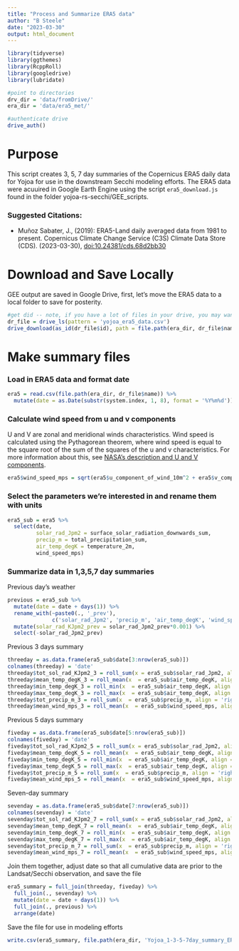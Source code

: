 ```yaml
---
title: "Process and Summarize ERA5 data"
author: "B Steele"
date: "2023-03-30"
output: html_document
---
```


```r
library(tidyverse)
library(ggthemes)
library(RcppRoll)
library(googledrive)
library(lubridate)

#point to directories
drv_dir = 'data/fromDrive/'
era_dir = 'data/era5_met/'

#authenticate drive
drive_auth()
```

# Purpose

This script creates 3, 5, 7 day summaries of the Copernicus ERA5 daily data for Yojoa for use in the downstream Secchi modeling efforts. The ERA5 data were acuuired in Google Earth Engine using the script `era5_download.js` found in the folder yojoa-rs-secchi/GEE_scripts.

### Suggested Citations:

-   Muñoz Sabater, J., (2019): ERA5-Land daily averaged data from 1981 to present. Copernicus Climate Change Service (C3S) Climate Data Store (CDS). (2023-03-30), [doi:10.24381/cds.68d2bb30](https://doi.org/10.24381/cds.68d2bb30)

# Download and Save Locally

GEE output are saved in Google Drive, first, let's move the ERA5 data to a local folder to save for posterity.

```r
#get did -- note, if you have a lot of files in your drive, you may want to define the folder before you search for the file.
dr_file = drive_ls(pattern = 'yojoa_era5_data.csv')
drive_download(as_id(dr_file$id), path = file.path(era_dir, dr_file$name), overwrite = T)
```

# Make summary files

### Load in ERA5 data and format date

```r
era5 = read.csv(file.path(era_dir, dr_file$name)) %>% 
  mutate(date = as.Date(substr(system.index, 1, 8), format = '%Y%m%d'))
```

### Calculate wind speed from u and v components

U and V are zonal and meridional winds characteristics. Wind speed is calculated using the Pythagorean theorem, where wind speed is equal to the square root of the sum of the squares of the u and v characteristics. For more information about this, see [NASA's description and U and V components](https://disc.gsfc.nasa.gov/information/data-in-action?title=Derive%20Wind%20Speed%20and%20Direction%20With%20MERRA-2%20Wind%20Components).

```r
era5$wind_speed_mps = sqrt(era5$u_component_of_wind_10m^2 + era5$v_component_of_wind_10m^2)
```

### Select the parameters we're interested in and rename them with units

```r
era5_sub = era5 %>% 
  select(date, 
         solar_rad_Jpm2 = surface_solar_radiation_downwards_sum,
         precip_m = total_precipitation_sum,
         air_temp_degK = temperature_2m,
         wind_speed_mps)
```

### Summarize data in 1,3,5,7 day summaries

Previous day's weather
```r
previous = era5_sub %>% 
  mutate(date = date + days(1)) %>% 
  rename_with(~paste0(., '_prev'),
              c('solar_rad_Jpm2', 'precip_m', 'air_temp_degK', 'wind_speed_mps')) %>% 
  mutate(solar_rad_KJpm2_prev = solar_rad_Jpm2_prev*0.001) %>% 
  select(-solar_rad_Jpm2_prev)
```


Previous 3 days summary

```r
threeday = as.data.frame(era5_sub$date[3:nrow(era5_sub)])
colnames(threeday) = 'date'
threeday$tot_sol_rad_KJpm2_3 = roll_sum(x = era5_sub$solar_rad_Jpm2, align = 'right', 3)*0.001
threeday$mean_temp_degK_3 = roll_mean(x  = era5_sub$air_temp_degK, align = 'right', 3)
threeday$min_temp_degK_3 = roll_min(x  = era5_sub$air_temp_degK, align = 'right', 3)
threeday$max_temp_degK_3 = roll_max(x  = era5_sub$air_temp_degK, align = 'right', 3)
threeday$tot_precip_m_3 = roll_sum(x  = era5_sub$precip_m, align = 'right', 3)
threeday$mean_wind_mps_3 = roll_mean(x  = era5_sub$wind_speed_mps, align = 'right', 3)
```

Previous 5 days summary

```r
fiveday = as.data.frame(era5_sub$date[5:nrow(era5_sub)])
colnames(fiveday) = 'date'
fiveday$tot_sol_rad_KJpm2_5 = roll_sum(x = era5_sub$solar_rad_Jpm2, align = 'right', 5)*0.001
fiveday$mean_temp_degK_5 = roll_mean(x  = era5_sub$air_temp_degK, align = 'right', 5)
fiveday$min_temp_degK_5 = roll_min(x  = era5_sub$air_temp_degK, align = 'right', 5)
fiveday$max_temp_degK_5 = roll_max(x  = era5_sub$air_temp_degK, align = 'right', 5)
fiveday$tot_precip_m_5 = roll_sum(x  = era5_sub$precip_m, align = 'right', 5)
fiveday$mean_wind_mps_5 = roll_mean(x  = era5_sub$wind_speed_mps, align = 'right', 5)
```

Seven-day summary

```r
sevenday = as.data.frame(era5_sub$date[7:nrow(era5_sub)])
colnames(sevenday) = 'date'
sevenday$tot_sol_rad_KJpm2_7 = roll_sum(x = era5_sub$solar_rad_Jpm2, align = 'right', 7)*0.001
sevenday$mean_temp_degK_7 = roll_mean(x  = era5_sub$air_temp_degK, align = 'right', 7)
sevenday$min_temp_degK_7 = roll_min(x  = era5_sub$air_temp_degK, align = 'right', 7)
sevenday$max_temp_degK_7 = roll_max(x  = era5_sub$air_temp_degK, align = 'right', 7)
sevenday$tot_precip_m_7 = roll_sum(x  = era5_sub$precip_m, align = 'right', 7)
sevenday$mean_wind_mps_7 = roll_mean(x  = era5_sub$wind_speed_mps, align = 'right', 7)
```

Join them together, adjust date so that all cumulative data are prior to the Landsat/Secchi observation, and save the file

```r
era5_summary = full_join(threeday, fiveday) %>% 
  full_join(., sevenday) %>% 
  mutate(date = date + days(1)) %>% 
  full_join(., previous) %>% 
  arrange(date)
```

Save the file for use in modeling efforts

```r
write.csv(era5_summary, file.path(era_dir, 'Yojoa_1-3-5-7day_summary_ERA5.csv'), row.names = F)
```
